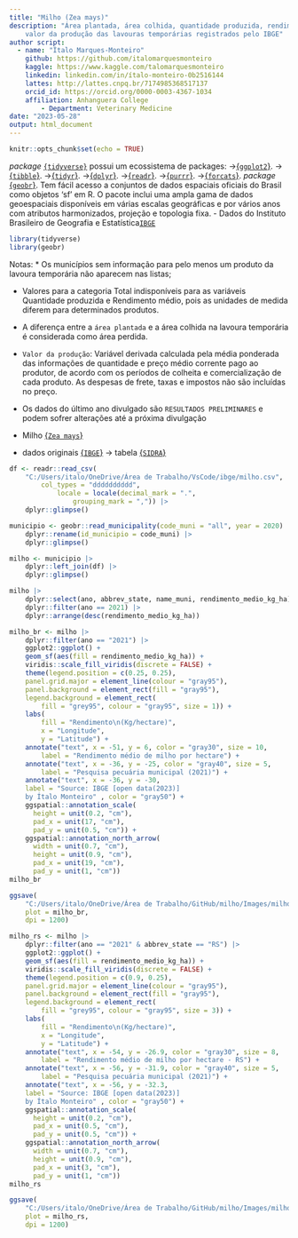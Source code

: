 ```yaml
---
title: "Milho (Zea mays)"
description: "Área plantada, área colhida, quantidade produzida, rendimento médio e 
    valor da produção das lavouras temporárias registrados pelo IBGE"
author script: 
  - name: "Ítalo Marques-Monteiro"
    github: https://github.com/italomarquesmonteiro
    kaggle: https://www.kaggle.com/talomarquesmonteiro
    linkedin: linkedin.com/in/ítalo-monteiro-0b2516144
    lattes: http://lattes.cnpq.br/7174985368517137
    orcid_id: https://orcid.org/0000-0003-4367-1034
    affiliation: Anhanguera College  
        - Department: Veterinary Medicine
date: "2023-05-28"
output: html_document
---
```

```r
knitr::opts_chunk$set(echo = TRUE)
```
 
   *package* [`{tidyverse}`](https://www.tidyverse.org) possui um ecossistema de packages:
                           ->[{`ggplot2`}](https://ggplot2.tidyverse.org/).
                            ->[{`tibble`}](https://tibble.tidyverse.org/).
                             ->[{`tidyr`}](https://tidyr.tidyverse.org/).
                              ->[{`dplyr`}](https://dplyr.tidyverse.org/).
                               ->[{`readr`}](https://readr.tidyverse.org/).
                                ->[{`purrr`}](https://purrr.tidyverse.org/).
                                 ->[{`forcats`}](https://forcats.tidyverse.org/).
   *package* [{`geobr`}](https://github.com/ipeaGIT/geobr). Tem fácil acesso a conjuntos de dados espaciais oficiais do Brasil como objetos 'sf' em R. O pacote inclui uma ampla gama de dados geoespaciais disponíveis em várias escalas geográficas e por vários anos com atributos harmonizados, projeção e topologia fixa.
                 - Dados do Instituto Brasileiro de Geografia e Estatística[`IBGE`](https://concla.ibge.gov.br/classificacoes/por-tema/codigo-de-areas/codigo-de-areas)

```r
library(tidyverse)
library(geobr)
```


Notas:
* Os municípios sem informação para pelo menos um produto da lavoura temporária não aparecem nas listas;

* Valores para a categoria Total indisponíveis para as variáveis Quantidade produzida e Rendimento médio, 
    pois as unidades de medida diferem para determinados produtos.

* A diferença entre a `área plantada` e a área colhida na lavoura temporária é considerada como área perdida.

* `Valor da produção`: Variável derivada calculada pela média ponderada das informações de quantidade e preço médio corrente pago ao produtor, 
    de acordo com os períodos de colheita e comercialização de cada produto. As despesas de frete, taxas e impostos não são incluídas no preço.

* Os dados do último ano divulgado são `RESULTADOS PRELIMINARES` e podem sofrer alterações até a próxima divulgação




* Milho [{`Zea mays`}](https://pt.wikipedia.org/wiki/Milho)

* dados originais [{`IBGE`}](https://ibge.gov.br)
 -> tabela [{`SIDRA`}](https://sidra.ibge.gov.br/tabela/1612)
```r
df <- readr::read_csv(
    "C:/Users/italo/OneDrive/Área de Trabalho/VsCode/ibge/milho.csv",
        col_types = "dddddddddd",
            locale = locale(decimal_mark = ".",
                grouping_mark = ",")) |>
    dplyr::glimpse()
```

```r
municipio <- geobr::read_municipality(code_muni = "all", year = 2020) |>
    dplyr::rename(id_municipio = code_muni) |>
    dplyr::glimpse()
```

```r
milho <- municipio |>
    dplyr::left_join(df) |>
    dplyr::glimpse()
```

```r
milho |>
    dplyr::select(ano, abbrev_state, name_muni, rendimento_medio_kg_ha) |>
    dplyr::filter(ano == 2021) |>
    dplyr::arrange(desc(rendimento_medio_kg_ha))
```



```r
milho_br <- milho |>
    dplyr::filter(ano == "2021") |>
    ggplot2::ggplot() +
    geom_sf(aes(fill = rendimento_medio_kg_ha)) +
    viridis::scale_fill_viridis(discrete = FALSE) +
    theme(legend.position = c(0.25, 0.25),
    panel.grid.major = element_line(colour = "gray95"),
    panel.background = element_rect(fill = "gray95"),
    legend.background = element_rect(
        fill = "grey95", colour = "gray95", size = 1)) +
    labs(
        fill = "Rendimento\n(Kg/hectare)",
        x = "Longitude",
        y = "Latitude") +
    annotate("text", x = -51, y = 6, color = "gray30", size = 10,
        label = "Rendimento médio de milho por hectare") +
    annotate("text", x = -36, y = -25, color = "gray40", size = 5,
        label = "Pesquisa pecuária municipal (2021)") +
    annotate("text", x = -36, y = -30,
    label = "Source: IBGE [open data(2023)]
    by Ítalo Monteiro" , color = "gray50") +
    ggspatial::annotation_scale(
      height = unit(0.2, "cm"),
      pad_x = unit(17, "cm"),
      pad_y = unit(0.5, "cm")) +
    ggspatial::annotation_north_arrow(
      width = unit(0.7, "cm"),
      height = unit(0.9, "cm"),
      pad_x = unit(19, "cm"),
      pad_y = unit(1, "cm"))
milho_br
```

```r
ggsave(
    "C:/Users/italo/OneDrive/Área de Trabalho/GitHub/milho/Images/milho_br.png",
    plot = milho_br,
    dpi = 1200)
```


```r
milho_rs <- milho |>
    dplyr::filter(ano == "2021" & abbrev_state == "RS") |>
    ggplot2::ggplot() +
    geom_sf(aes(fill = rendimento_medio_kg_ha)) +
    viridis::scale_fill_viridis(discrete = FALSE) +
    theme(legend.position = c(0.9, 0.25),
    panel.grid.major = element_line(colour = "gray95"),
    panel.background = element_rect(fill = "gray95"),
    legend.background = element_rect(
        fill = "grey95", colour = "gray95", size = 3)) +
    labs(
        fill = "Rendimento\n(Kg/hectare)",
        x = "Longitude",
        y = "Latitude") +
    annotate("text", x = -54, y = -26.9, color = "gray30", size = 8,
        label = "Rendimento médio de milho por hectare - RS") +
    annotate("text", x = -56, y = -31.9, color = "gray40", size = 5,
        label = "Pesquisa pecuária municipal (2021)") +
    annotate("text", x = -56, y = -32.3,
    label = "Source: IBGE [open data(2023)]
    by Ítalo Monteiro" , color = "gray50") +
    ggspatial::annotation_scale(
      height = unit(0.2, "cm"),
      pad_x = unit(0.5, "cm"),
      pad_y = unit(0.5, "cm")) +
    ggspatial::annotation_north_arrow(
      width = unit(0.7, "cm"),
      height = unit(0.9, "cm"),
      pad_x = unit(3, "cm"),
      pad_y = unit(1, "cm"))
milho_rs
```

```r
ggsave(
    "C:/Users/italo/OneDrive/Área de Trabalho/GitHub/milho/Images/milho_rs.png",
    plot = milho_rs,
    dpi = 1200)
```